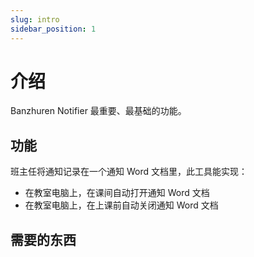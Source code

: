 ```yaml
---
slug: intro
sidebar_position: 1
---
```



# 介绍

Banzhuren Notifier 最重要、最基础的功能。

## 功能

班主任将通知记录在一个通知 Word 文档里，此工具能实现：

- 在教室电脑上，在课间自动打开通知 Word 文档
- 在教室电脑上，在上课前自动关闭通知 Word 文档

## 需要的东西

<LanRequirement />
